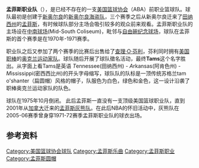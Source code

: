 {{Link style|time=2015-12-13T13:16:04+00:00}}
'''孟菲斯职业队'''（{{lang-en|'''Memphis Pros'''}}），是已经不存在的一支[[美国篮球协会|美国篮球协会]]（ABA）前职业篮球队。球队最初是创建于[[新奥尔良|新奥尔良]]的[[新奥尔良海盗队|新奥尔良海盗队]]，三个赛季之后从新奥尔良迁来了[[田纳西州|田纳西州]]的[[孟菲斯|孟菲斯]]，有时候球队部分主场会吸引较多的观众前来观看。孟菲斯职业队的主场设在[[:en:Mid-South_Coliseum|中南球场]](Mid-South Coliseum)，毗邻与[[:en:Liberty_Bowl_Memorial_Stadium|自由碗纪念球场]]，球队在孟菲斯的首个赛季是在1970年-1971赛季。

职业队之后又参加了两个赛季的比赛后出售给了[[查理·O·芬利|查理·O·芬利]]，芬利同时拥有[[美国职棒大联盟|美国职棒]]的[[奥克兰运动家|奥克兰运动家队]]。球队随后开展了球队徵名活动，最终'''Tams'''这个名字胜出。从字面上看Tams是英语 ''T''ennessee(田纳西州) - ''A''rkansas(阿肯色州) - ''M''ississippi(密西西比州)的开头字母缩写，球队队的队标是一顶传统苏格兰tam o'shanter（扁圆帽）风格的帽子，队服色为白色，绿色和金色，这一设计沿袭了职棒奥克兰运动家队的队色。

球队在1975年10月倒闭。 此后孟菲斯一直没有一支顶级美国篮球职业队，直到2001年从[[加拿大|加拿大]]迁来的[[孟菲斯灰熊队|孟菲斯灰熊队]]。在此后NBA的怀旧活动中，灰熊队在2005-06赛季曾身穿1971-72赛季孟菲斯职业队的球衣出场。
== 参考资料 ==

{{reflist}}

{{Authority control}}

[[Category:美国篮球协会球队|Category:美国篮球协会球队]]
[[Category:孟菲斯乐曲|Category:孟菲斯乐曲]]
[[Category:孟菲斯职业|Category:孟菲斯职业]]
[[Category:孟菲斯圆帽|Category:孟菲斯圆帽]]